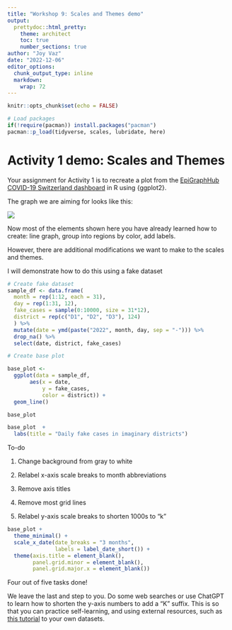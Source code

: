 ```yaml
---
title: "Workshop 9: Scales and Themes demo"
output:
  prettydoc::html_pretty:
    theme: architect
    toc: true
    number_sections: true
author: "Joy Vaz"
date: "2022-12-06"
editor_options: 
  chunk_output_type: inline
  markdown: 
    wrap: 72
---
```


```r
knitr::opts_chunk$set(echo = FALSE)

# Load packages 
if(!require(pacman)) install.packages("pacman")
pacman::p_load(tidyverse, scales, lubridate, here)

```

# Activity 1 demo: Scales and Themes

Your assignment for Activity 1 is to recreate a plot from the
[EpiGraphHub COVID-19 Switzerland
dashboard](https://epigraphhub.org/superset/dashboard/11) in R using
{ggplot2}.

The graph we are aiming for looks like this:

![](images/EGH_COVID_dash.png)

Now most of the elements shown here you have already learned how to
create: line graph, group into regions by color, add labels.

However, there are additional modifications we want to make to the
scales and themes.

I will demonstrate how to do this using a fake dataset

```r
# Create fake dataset
sample_df <- data.frame(
  month = rep(1:12, each = 31),
  day = rep(1:31, 12),
  fake_cases = sample(0:10000, size = 31*12),
  district = rep(c("D1", "D2", "D3"), 124)
  ) %>% 
  mutate(date = ymd(paste("2022", month, day, sep = "-"))) %>% 
  drop_na() %>% 
  select(date, district, fake_cases)
```

```r
# Create base plot

base_plot <- 
  ggplot(data = sample_df, 
       aes(x = date, 
           y = fake_cases, 
           color = district)) +
  geom_line()

base_plot
```

```r
base_plot  +
  labs(title = "Daily fake cases in imaginary districts")
```

To-do

1.  Change background from gray to white

2.  Relabel x-axis scale breaks to month abbreviations

3.  Remove axis titles

4.  Remove most grid lines

5.  Relabel y-axis scale breaks to shorten 1000s to "k"

```r
base_plot +
  theme_minimal() +
  scale_x_date(date_breaks = "3 months",
               labels = label_date_short()) +
  theme(axis.title = element_blank(),
        panel.grid.minor = element_blank(),
        panel.grid.major.x = element_blank())

```

Four out of five tasks done!

We leave the last and step to you. Do some web searches or use ChatGPT to learn how to shorten the y-axis numbers to add a "K" suffix. This is so that you can practice self-learning, and using external resources, such as [this tutorial](https://www.roelpeters.be/scale-ggplot-y-axis-millions-or-thousands-r/) to your own datasets.
